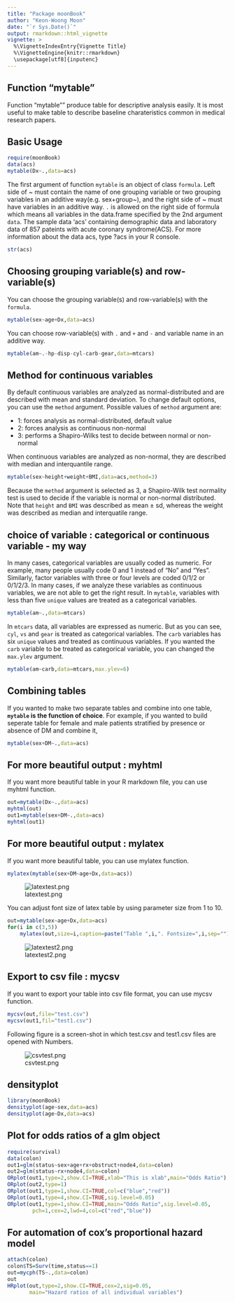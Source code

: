 ```yaml
---
title: "Package moonBook"
author: "Keon-Woong Moon"
date: "`r Sys.Date()`"
output: rmarkdown::html_vignette
vignette: >
  %\VignetteIndexEntry{Vignette Title}
  %\VignetteEngine{knitr::rmarkdown}
  \usepackage[utf8]{inputenc}
---
```



## Function "mytable"

Function "mytable"" produce table for descriptive analysis easily. It is most useful to make table to describe baseline charateristics common in medical research papers. 

## Basic Usage

```r
require(moonBook)
data(acs)
mytable(Dx~.,data=acs)
```

The first argument of function `mytable` is an object of class `formula`. Left side of ~ must contain the name of one grouping variable or two grouping variables in an additive way(e.g. sex+group~), and the right side of ~ must have variables in an additive way. `.` is allowed on the right side of formula which means all variables in the data.frame specified by the 2nd argument `data`. The sample data 'acs' containing demographic data and laboratory data of 857 pateints with acute coronary syndrome(ACS). For more information about the data acs, type ?acs in your R console.  

```r
str(acs)
```


## Choosing grouping variable(s) and row-variable(s)

You can choose the grouping variable(s) and row-variable(s) with the `formula`. 

```r
mytable(sex~age+Dx,data=acs)
```

You can choose row-variable(s) with `.` and `+` and `-` and variable name in an additive way.

```r
mytable(am~.-hp-disp-cyl-carb-gear,data=mtcars)
```

## Method for continuous variables

By default continuous variables are analyzed as normal-distributed and are described with mean and standard deviation. To change default options, you can use the `method` argument. Possible values of `method` argument are:

- 1: forces analysis as normal-distributed, default value
- 2: forces analysis as continuous non-normal
- 3: performs a Shapiro-Wilks test to decide between normal or non-normal

When continuous variables are analyzed as non-normal, they are described with median and interquantile range.

```r
mytable(sex~height+weight+BMI,data=acs,method=3)
```

Because the `method` argument is selected as 3, a Shapiro-Wilk test normality test is used to decide if the variable is normal or non-normal distributed. Note that `height` and `BMI` was described as mean $\pm$ sd, whereas the weight was described as median and interquatile range. 

## choice of variable : categorical or continuous variable - my way

In many cases, categorical variables are usually coded as numeric. For example, many people usually code 0 and 1 instead of "No" and "Yes". Similarly, factor variables with three or four levels are coded 0/1/2 or 0/1/2/3. In many cases, if we analyze these variables as continuous variables, we are not able to get the right result. In `mytable`, variables with less than five `unique` values are treated as a categorical variables. 

```r
mytable(am~.,data=mtcars)
```

In `mtcars` data, all variables are expressed as numeric. But as you can see, `cyl`, `vs` and `gear` is treated as categorical variables. The `carb` variables has six `unique` values and treated as continuous variables. If you wanted the `carb` variable to be treated as categorical variable, you can changed the `max.ylev` argument.

```r
mytable(am~carb,data=mtcars,max.ylev=6)
```

## Combining tables

If you wanted to make two separate tables and combine into one table, **`mytable` is the function of choice**. For example, if you wanted to build seperate table for female and male patients stratified by presence or absence of DM and combine it, 

```r
mytable(sex+DM~.,data=acs)

```

## For more beautiful output : myhtml

If you want more beautiful table in your R markdown file, you can use myhtml function.

```r
out=mytable(Dx~.,data=acs)
myhtml(out)
out1=mytable(sex+DM~.,data=acs)
myhtml(out1)
```

## For more beautiful output : mylatex 

If you want more beautiful table, you can use mylatex function.

```r
mylatex(mytable(sex+DM~age+Dx,data=acs))
```

![latextest.png](figure/latextest2.png)

You can adjust font size of latex table by using parameter size from 1 to 10.
```r
out=mytable(sex~age+Dx,data=acs)
for(i in c(3,5)) 
    mylatex(out,size=i,caption=paste("Table ",i,". Fontsize=",i,sep=""))
```

![latextest2.png](figure/latextest.png)

## Export to csv file : mycsv

If you want to export your table into csv file format, you can use mycsv function.

```r
mycsv(out,file="test.csv")
mycsv(out1,fil="test1.csv")
```

Following figure is a screen-shot in which test.csv and test1.csv files are opened with Numbers. 

![csvtest.png](figure/csvtest.png)

## densityplot

```r
library(moonBook)
densityplot(age~sex,data=acs)
densityplot(age~Dx,data=acs)
```

## Plot for odds ratios of a glm object

```r
require(survival)
data(colon)
out1=glm(status~sex+age+rx+obstruct+node4,data=colon)
out2=glm(status~rx+node4,data=colon)
ORplot(out1,type=2,show.CI=TRUE,xlab="This is xlab",main="Odds Ratio")
ORplot(out2,type=1)
ORplot(out1,type=1,show.CI=TRUE,col=c("blue","red"))
ORplot(out1,type=4,show.CI=TRUE,sig.level=0.05)
ORplot(out1,type=1,show.CI=TRUE,main="Odds Ratio",sig.level=0.05,
        pch=1,cex=2,lwd=4,col=c("red","blue"))
```

## For automation of cox's proportional hazard model

```r
attach(colon)
colon$TS=Surv(time,status==1)
out=mycph(TS~.,data=colon)
out
HRplot(out,type=2,show.CI=TRUE,cex=2,sig=0.05,
       main="Hazard ratios of all individual variables")
```
